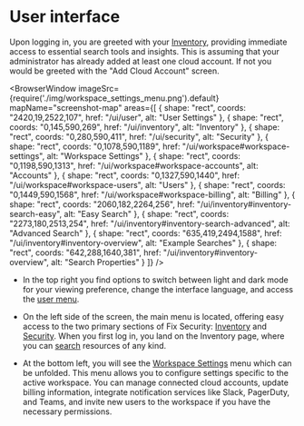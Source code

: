 # User interface

Upon logging in, you are greeted with your [Inventory](./inventory.mdx), providing immediate access to essential search tools and insights. This is assuming that your administrator has already added at least one cloud account. If not you would be greeted with the "Add Cloud Account" screen.

<BrowserWindow 
    imageSrc={require('./img/workspace_settings_menu.png').default}
    mapName="screenshot-map"
    areas={[
      { shape: "rect", coords: "2420,19,2522,107", href: "/ui/user", alt: "User Settings" },
      { shape: "rect", coords: "0,145,590,269", href: "/ui/inventory", alt: "Inventory" },
      { shape: "rect", coords: "0,280,590,411", href: "/ui/security", alt: "Security" },
      { shape: "rect", coords: "0,1078,590,1189", href: "/ui/workspace#workspace-settings", alt: "Workspace Settings" },
      { shape: "rect", coords: "0,1198,590,1313", href: "/ui/workspace#workspace-accounts", alt: "Accounts" },
      { shape: "rect", coords: "0,1327,590,1440", href: "/ui/workspace#workspace-users", alt: "Users" },
      { shape: "rect", coords: "0,1449,590,1568", href: "/ui/workspace#workspace-billing", alt: "Billing" },
      { shape: "rect", coords: "2060,182,2264,256", href: "/ui/inventory#inventory-search-easy", alt: "Easy Search" },
      { shape: "rect", coords: "2273,180,2513,254", href: "/ui/inventory#inventory-search-advanced", alt: "Advanced Search" },
      { shape: "rect", coords: "635,419,2494,1588", href: "/ui/inventory#inventory-overview", alt: "Example Searches" },
      { shape: "rect", coords: "642,288,1640,381", href: "/ui/inventory#inventory-overview", alt: "Search Properties" }
    ]}
/>

- In the top right you find options to switch between light and dark mode for your viewing preference, change the interface language, and access the [user menu](./user.mdx).

- On the left side of the screen, the main menu is located, offering easy access to the two primary sections of Fix Security: [Inventory](./inventory.mdx) and [Security](./security/index.mdx). When you first log in, you land on the Inventory page, where you can [search](./inventory.mdx) resources of any kind.

- At the bottom left, you will see the [Workspace Settings](./workspace.mdx) menu which can be unfolded. This menu allows you to configure settings specific to the active workspace. You can manage connected cloud accounts, update billing information, integrate notification services like Slack, PagerDuty, and Teams, and invite new users to the workspace if you have the necessary permissions.
